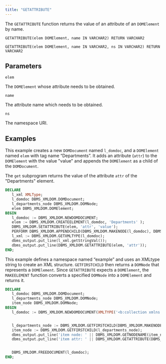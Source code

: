 ```yaml
---
title: "GETATTRIBUTE"
---
```


The `GETATTRIBUTE` function returns the value of an attribute of an `DOMElement` by name.

```
GETATTRIBUTE(elem DOMElement, name IN VARCHAR2) RETURN VARCHAR2

GETATTRIBUTE(elem DOMElement, name IN VARCHAR2, ns IN VARCHAR2) RETURN VARCHAR2
```

## Parameters

`elem`

The `DOMElement` whose attribute needs to be obtained.

`name`

The attribute name which needs to be obtained.

`ns`

The namespace URI.

## Examples

This example creates a new `DOMDocument` named `l_domdoc`, and a `DOMElement` named `elem` with tag name “Departments”. It adds an attribute (`attr`) to the `DOMElement` with the value "value" and appends the `DOMElement` as a child of the `DOMDocument`.

The `get` subprogram returns the value of the attribute `attr` of the "Departments" element.


```sql
DECLARE
   l_xml XMLType;
   l_domdoc DBMS_XMLDOM.DOMDocument;
   l_departments_node DBMS_XMLDOM.DOMNode;
   elem DBMS_XMLDOM.DOMElement;
BEGIN
   l_domdoc := DBMS_XMLDOM.NEWDOMDOCUMENT;
   elem := DBMS_XMLDOM.CREATEELEMENT(l_domdoc, 'Departments' );
   DBMS_XMLDOM.SETATTRIBUTE(elem, 'attr', 'value');
   PERFORM DBMS_XMLDOM.APPENDCHILD(DBMS_XMLDOM.MAKENODE(l_domdoc), DBMS_XMLDOM.MAKENODE(elem));
   l_xml := DBMS_XMLDOM.GETXMLTYPE(l_domdoc);
   dbms_output.put_line(l_xml.getStringVal());
   dbms_output.put_line(DBMS_XMLDOM.GETATTRIBUTE(elem, 'attr'));
END;
```

This example defines a namespace named “example” and uses an XMLtype string to create an XML structure. `GETFIRSTCHILD` then returns a `DOMNode` that represents a `DOMElement`. Since `GETATTRIBUTE` expects a `DOMElement`, the `MAKEELEMENT` function converts a specified `DOMNode` into a `DOMElement` and returns it.

```sql
DECLARE
   l_domdoc DBMS_XMLDOM.DOMDocument;
   l_departments_node DBMS_XMLDOM.DOMNode;
   item_node DBMS_XMLDOM.DOMNode;
BEGIN
   l_domdoc := DBMS_XMLDOM.NEWDOMDOCUMENT(XMLTYPE('<b:collection xmlns:b="example:namespace"><b:item b:type="primary" b:id="janedoe@example.com"></b:item></b:collection>'));


   l_departments_node := DBMS_XMLDOM.GETFIRSTCHILD(DBMS_XMLDOM.MAKENODE(l_domdoc));
   item_node := DBMS_XMLDOM.GETFIRSTCHILD(l_departments_node);
   dbms_output.put_line('item node: ' || DBMS_XMLDOM.GETNODENAME(item_node));
   dbms_output.put_line('item attr: ' || DBMS_XMLDOM.GETATTRIBUTE(DBMS_XMLDOM.MAKEELEMENT(item_node), 'id', 'example:namespace'));


   DBMS_XMLDOM.FREEDOCUMENT(l_domdoc);
END;
```